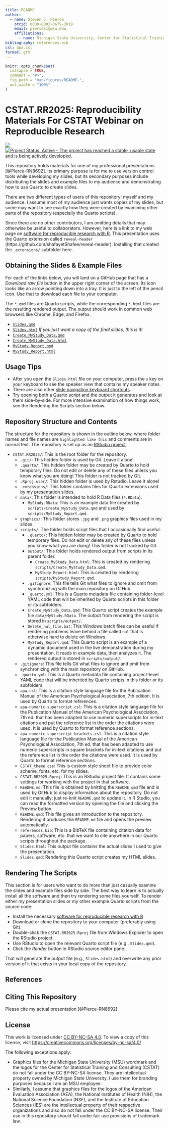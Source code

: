 ```yaml
---
title: README
author: 
  - name: Steven J. Pierce
    orcid: 0000-0002-0679-3019
    email: pierces1@msu.edu
    affiliations: 
      - name: Michigan State University, Center for Statistical Training and Consulting
bibliography: references.bib
csl: apa.csl
format: gfm
---
```


<!-- README.md is generated from README.Rmd. Please edit that file -->

```r
knitr::opts_chunk$set(
  collapse = TRUE,
  comment = "#>",
  fig.path = "man/figures/README-",
  out.width = "100%"
)
```

# CSTAT.RR2025: Reproducibility Materials For CSTAT Webinar on Reproducible Research

<!-- badges: start -->
[![](https://img.shields.io/badge/lifecycle-stable-brightgreen.svg)](https://lifecycle.r-lib.org/articles/stages.html#stable)
[![Project Status: Active – The project has reached a stable, usable state and is being actively developed.](https://www.repostatus.org/badges/latest/active.svg)](https://www.repostatus.org/#active)
<!-- badges: end -->

This repository holds materials for one of my professional presentations 
[@Pierce-RN8692].  Its primary purpose is for me to use version control tools 
while developing my slides, but its secondary purposes include distributing the 
slides and example files to my audience and demonstrating how to use Quarto to 
create slides. 

There are two different types of users of this repository: myself and my
audience. I assume most of my audience just wants copies of my slides, but some
may want to see exactly how they were created by examining other parts of the
repository (especially the Quarto scripts).

Since there are no other contributors, I am omitting details that may
otherwise be useful to collaborators. However, here is a link to my web page on
[software for reproducible research with R](https://sjpierce.github.io/rr_software.html). 
This presentation uses the Quarto extension called `reveal-header` 
(https://github.com/shafayetShafee/reveal-header). Installing that created the 
`_extensions/` subfolder here.  

## Obtaining the Slides & Example Files
For each of the links below, you will land on a GitHub page that has a 
*Download raw file* button in the upper right corner of the screen. Its icon
looks like an arrow pointing down into a tray. It is just to the left of the
pencil icon. Use that to download each file to your computer.

The `*.qmd` files are Quarto scripts, while the corresponding `*.html` files are 
the resulting rendered output. The output should work in common web browsers 
like Chrome, Edge, and Firefox. 

* [`Slides.qmd`](https://github.com/sjpierce/CSTAT.RR2025/blob/main/Slides.qmd)           
* [`Slides.html`](https://github.com/sjpierce/CSTAT.RR2025/blob/main/Slides.html) 
  *If you just want a copy of the final slides, this is it!*
* [`Create_MyStudy_Data.qmd`](https://github.com/sjpierce/CSTAT.RR2025/blob/main/scripts/Create_MyStudy_Data.qmd)
* [`Create_MyStudy_Data.html`](https://github.com/sjpierce/CSTAT.RR2025/blob/main/scripts/output/Create_MyStudy_Data.html)
* [`MyStudy_Report.qmd`](https://github.com/sjpierce/CSTAT.RR2025/blob/main/scripts/MyStudy_Report.qmd)
* [`MyStudy_Report.html`](https://github.com/sjpierce/CSTAT.RR2025/blob/main/scripts/output/MyStudy_Report.html)

## Usage Tips

* After you open the `Slides.html` file on your computer, press the `s` key on 
  your keyboard to see the speaker view that contains my speaker notes. 
* There are also other 
  [slide navigation keyboard shortcuts](https://quarto.org/docs/presentations/revealjs/presenting.html). 
* Try opening both a Quarto script and the output it generates and look at them 
  side-by-side. For more intensive examination of how things work, see the 
  Rendering the Scripts section below. 

## Repository Structure and Contents
The structure for the repository is shown in the outline below, where folder names 
and file names are `highlighted like this` and comments are in normal text.
The repository is set up as an 
[RStudio project](https://support.rstudio.com/hc/en-us/articles/200526207-Using-RStudio-Projects). 

* `CSTAT.RR2025/`: This is the root folder for the repository.
    * `.git/`: This hidden folder is used by Git. Leave it alone!
    * `.quarto/`: This hidden folder may be created by Quarto to hold temporary 
      files. Do not edit or delete any of these files unless you know what you 
      are doing! This folder is not tracked by Git.
    * `.Rproj.user/`: This hidden folder is used by Rstudio. Leave it alone!
    * `_extensions/`: This folder contains files for Quarto extensions used by 
      my presentation slides. 
    * `data/`: This folder is intended to hold R Data files (`*.RData`). 
        * `MyStudy.RData`: This is an example data file created by 
          `scripts/Create_MyStudy_Data.qmd` and used by 
          `scripts/MyStudy_Report.qmd`. 
    * `graphics/`: This folder stores `.jpg` and `.png` graphics files used in 
      my slides. 
    * `scripts/`: The folder holds script files that I occasionally find useful. 
        * `.quarto/`: This hidden folder may be created by Quarto to hold 
          temporary files. Do not edit or delete any of these files unless you 
          know what you are doing! This folder is not tracked by Git.
        * `output/`: This folder holds rendered output from scripts in its 
          parent folder. 
            * `Create_MyStudy_Data.html`: This is created by rendering 
              `scripts/Create_MyStudy_Data.qmd`. 
            * `MyStudy_Report.html`: This is created by rendering 
              `scripts/MyStudy_Report.qmd`.
        * `.gitignore`: This file tells Git what files to ignore and omit from 
          synchronizing with the main repository on GitHub.
        * `_quarto.yml`: This is a Quarto metadata file containing folder-level 
          YAML code that will be inherited by Quarto scripts in this folder or 
          its subfolders. 
        * `Create_MyStudy_Data.qmd`: This Quarto script creates the example file 
          `data/MyStudy.RData`. The output from rendering the script is stored 
          in `scripts/output/`. 
        * `Delete_nul_file.bat`: This Windows batch files can be useful if 
          rendering problems leave behind a file called `nul` that is otherwise 
          hard to delete on Windows.
        * `MyStudy_Report.qmd`: This Quarto script is an example of a dynamic
          document used in the live demonstration during my presentation. It 
          reads in example data, then analyzes it. The rendered output is 
          stored in `scripts/output/`. 
    * `.gitignore`: This file tells Git what files to ignore and omit from 
      synchronizing with the main repository on GitHub.
    * `_quarto.yml`: This is a Quarto metadata file containing project-level 
      YAML code that will be inherited by Quarto scripts in this folder or its 
      subfolders.  
    * `apa.csl`: This is a citation style language file for the Publication 
      Manual of the American Psychological Association, 7th edition. It is used
      by Quarto to format references.
    * `apa-numeric-superscript.csl`: This is a citation style language file 
      for the Publication Manual of the American Psychological Association, 
      7th ed. that has been adapted to use numeric superscripts for in-text 
      citations and put the reference list in the order the citations were 
      used. It is used by Quarto to format reference sections. 
    * `apa-numeric-superscript-brackets.csl`: This is a citation style 
      language file for the Publication Manual of the American Psychological 
      Association, 7th ed. that has been adapted to use numeric superscripts
      in square brackets for in-text citations and put the reference list in 
      the order the citations were used. It is used by Quarto to format 
      reference sections. 
    * `CSTAT_theme.css`: This is custom style sheet file to provide color
      scheme, fonts, etc. for my slides.   
    * `CSTAT.RR2025.Rproj`: This is an RStudio project file. It contains 
      some settings for working with the project in that software. 
    * `README.md`: This file is obtained by knitting the `README.qmd` file and 
      is used by GitHub to display information about the repository. Do not edit 
      it manually: just re-knit `README.qmd` to update it. In R Studio, you can 
      read the formatted version by opening the file and clicking the Preview 
      button.
    * `README.qmd`: This file gives an introduction to the repository. Rendering
      it produces the `README.md` file and opens the preview automatically. 
    * `references.bib`: This is a BibTeX file containing citation data for 
      papers, software, etc. that we want to cite anywhere in our Quarto 
      scripts throughout the package. 
    * `Slides.html`: This output file contains the actual slides I used to give 
      the presentation. 
    * `Slides.qmd`: Rendering this Quarto script creates my HTML slides.

## Rendering The Scripts
This section is for users who want to do more than just casually examine the 
slides and example files side by side. The best way to learn is to actually 
install all the software and then try rendering some files yourself. To render 
either my presentation slides or my other example Quarto scripts from the source 
code:

* Install the necessary 
  [software for reproducible research with R](https://sjpierce.github.io/rr_software.html) 
* Download or clone the repository to your computer (preferably using Git). 
* Double-click the `CSTAT.RR2025.Rproj` file from Windows Explorer to open 
  the RStudio project.
* Use RStudio to open the relevant Quarto script file (e.g., `Slides.qmd`).
* Click the *Render* button in RStudio source editor pane. 

That will generate the output file (e.g., `Slides.html`) and overwrite any prior 
version of it that exists in your local copy of the repository. 

## References
::: {#refs}
:::

## Citing This Repository
Please cite my actual presentation [@Pierce-RN8692]. 

## License
This work is licensed under [CC BY-NC-SA 4.0](https://creativecommons.org/licenses/by-nc-sa/4.0/?ref=chooser-v1). 
To view a copy of this license, visit 
[https://creativecommons.org/licenses/by-nc-sa/4.0/](https://creativecommons.org/licenses/by-nc-sa/4.0/)

The following exceptions apply: 

* Graphics files for the Michigan State University (MSU) wordmark and the logos 
  for the Center for Statistical Training and Consulting (CSTAT) do not fall 
  under the CC BY-NC-SA license. They are intellectual property owned by 
  Michigan State University. I use them for branding purposes because I am an 
  MSU employee. 
* Similarly, I assume that graphics files for the logos of the American 
  Evaluation Association (AEA), the National Institutes of Health (NIH), the 
  National Science Foundation (NSF), and the Institute of Education Sciences 
  (IES) are the intellectual property of their respective organizations and also 
  do not fall under the CC BY-NC-SA license. Their use in this repository should 
  fall under fair use provisions of trademark law.
